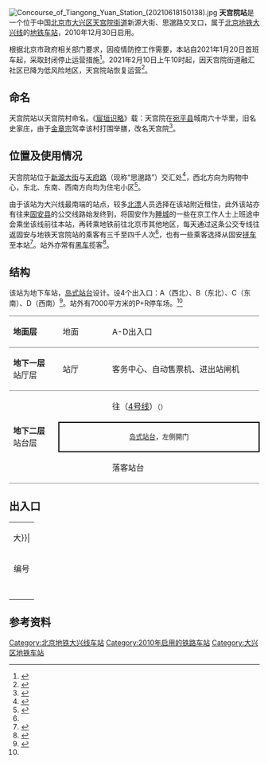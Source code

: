 {{not|天通苑站}}
{{noteTA
|G1=Railway}}
{{Infobox station
|name = 天宫院
|eng_name = Tiangongyuan<ref name=map2021>{{cite web|url=https://www.bjsubway.com/subway/images/luwangtu.png|title=北京城市轨道交通线网图|date=2021-12-31|access-date=2022-01-01|archive-date=2021-12-31|archive-url=https://web.archive.org/web/20211231004642/https://www.bjsubway.com/subway/images/luwangtu.png}}</ref>
|linecolour = {{北京地铁颜色|大}}
|image = Platform of Tiangong Yuan Station (20210618150036).jpg
|caption = 天宫院站站台
|country = {{PRC}}
|borough = [[北京市|北京市]][[大兴区|大兴区]][[天宫院街道|天宫院街道]]
|address = 新源大街、思邈路交叉口
|coordinates = {{coord|39.668992|N|116.313831|E|type:railwaystation|display=inline,title}}
|elevation = 
|operator = [[京港地铁|北京京港地铁有限公司]]
|lines = {{北京地铁线路名|大|SL}}
|distance = 
|platform = 1座[[岛式站台|岛式站台]]
|tracks = 2条
|connections = 公交站：地铁天宫院站
|structure = 地下车站
|hall = 整体式站厅
|depth = 
|levels = 
|interchange = 
|exits = 4个
|architect = 
|architectural_style = 
|colour = 灰色、黄色
|type = 
|status = 运营中
|code = 
|zone = 
|classification = 
|website = 
|built = 
|opened = 2010年12月30日
|pass_year = 
|passengers = 
|pass_system = 
|pass_rank = 
|mpassengers = 
|trains = 
|first = {{北京地铁线路名|大|S}}
:往{{北京地铁起讫站|4|L}}：05:05
|last = {{北京地铁线路名|大|S}}
:往{{北京地铁起讫站|4|L}}：22:45
|adjacent = {{adjacent stations|system=北京地铁|line=大|left=生物医药基地|note-left=1.811km|note-mid=距离[[公益西桥站|公益西桥]]22.099km}}
|route_map = {{Routemap|inline=yes|map=
utSTRf\utSTRg~~ ~~{{rmr|Licon=U|{{stl|北京地铁|生物医药基地}}}}
utSTR+BSl\utSTR+BSr
utSTR+BSl\utSTR+BSr
utSTRc2\utABZg3\utABZg2\utSTRc3
utSTR+1\utSTR+tc4\utSTR+tc1\utSTR+4
utSTR\utABZg2\utABZg3\utSTR
utENDEe\utABZg+1\utABZg+4\utENDEe
utSTRe\utSTRe
uSTRf\uSTRg~~ ~~{{rmr|Licon=D|[[南兆路车辆段|南兆路车辆段]]}}
}}
}}
[[File:Concourse_of_Tiangong_Yuan_Station_(20210618150138).jpg|thumb]]
'''天宫院站'''是一个位于中国[[北京市|北京市]][[大兴区|大兴区]][[天宫院街道|天宫院街道]]新源大街、思邈路交叉口，属于[[北京地铁|北京地铁]][[北京地铁大兴线|大兴线]]的[[地铁车站|地铁车站]]，2010年12月30日启用。

根据北京市政府相关部门要求，因疫情防控工作需要，本站自2021年1月20日首班车起，采取封闭停止运营措施<ref>{{cite web |title=关于地铁4-大兴线生物医药基地站及天宫院站采取封闭停止运营措施的通告 |url=http://www.mtr.bj.cn/article/600798f1b17a37c682d2193c.html |website=京港地铁 |accessdate=2021-01-20 |date=2021-01-20 |archive-date=2021-02-06 |archive-url=https://web.archive.org/web/20210206035032/http://www.mtr.bj.cn/article/600798f1b17a37c682d2193c.html |dead-url=no }}</ref>。2021年2月10日上午10时起，因天宫院街道融汇社区已降为低风险地区，天宫院站恢复运营<ref>{{cite web|url=http://www.mtr.bj.cn/article/60233a05b17a37c682d22f15.html|title=关于地铁4-大兴线天宫院站恢复运营的通告|website=京港地铁|accessdate=2021-02-10|date=2021-02-10|archive-date=2021-02-10|archive-url=https://web.archive.org/web/20210210081037/http://www.mtr.bj.cn/article/60233a05b17a37c682d22f15.html|dead-url=no}}</ref>。

== 命名 ==
天宫院站以天宫院村命名。《[[宸垣识略|宸垣识略]]》载：天宫院在[[宛平县|宛平县]]城南六十华里，旧名史家庄，由于[[金章宗|金章宗]]驾幸该村打围举膳，改名天宫院<ref>{{Cite book|title=北京地铁站名掌故|last=户力平|publisher=东方出版社|year=2020|isbn=978-7-5207-1180-7|location=北京|pages=85|first=}}</ref>。

== 位置及使用情况 ==
天宫院站位于[[新源大街|新源大街]]与[[思邈路|天府路]]（现称“思邈路”）交汇处<ref>{{cite web|url=http://www.bjghw.gov.cn/web/static/articles/catalog_14300/article_ff80808123fa497b0124529f19b30013/ff80808123fa497b0124529f19b30013.html|title=轨道交通大兴线规划方案公告|publisher=[[北京市规划委员会|北京市规划委员会]]|date=2009-10-14|accessdate=2010-11-27|archive-url=https://web.archive.org/web/20101227061642/http://www.bjghw.gov.cn/web/static/articles/catalog_14300/article_ff80808123fa497b0124529f19b30013/ff80808123fa497b0124529f19b30013.html|archive-date=2010-12-27|dead-url=yes}}</ref>，西北方向为购物中心，东北、东南、西南方向均为住宅小区<ref name="tgy_life">{{cite news|author=马宇平|url=https://www.chinanews.com/sh/2019/11-20/9012132.shtml|title=北京地铁天宫院站人们的生活：早上每一个座位都要抢|work=[[中国青年报|中国青年报]]|date=2019-11-20|accessdate=2021-06-22|archive-date=2021-06-28|archive-url=https://web.archive.org/web/20210628164204/https://www.chinanews.com/sh/2019/11-20/9012132.shtml|dead-url=no}}</ref>。

由于该站为大兴线最南端的站点，较多[[北漂|北漂]]人员选择在该站附近租住，此外该站亦有往来[[固安县|固安县]]的公交线路始发终到，将固安作为[[睡城|睡城]]的一些在京工作人士上班途中会乘坐该线前往本站，再转乘地铁前往北京市其他地区，每天通过这条公交专线往返固安与地铁天宫院站的乘客有三千至四千人次<ref name="tgy_life"/>，也有一些乘客选择从固安[[拼车|拼车]]至本站<ref>{{cite news|author=武红利; 韩雪妍|url=http://www.xinhuanet.com/politics/2016-09/26/c_129298909.htm|title=都市候鸟的“双城生活”：每天6小时往返北京固安|work=[[京华时报|京华时报]]|date=2016-09-26|accessdate=2021-06-23|archive-date=2021-06-24|archive-url=https://web.archive.org/web/20210624204024/http://www.xinhuanet.com/politics/2016-09/26/c_129298909.htm|dead-url=no}}</ref>。站外亦常有[[非法營運車輛|黑车]]揽客<ref>{{cite news|author=张宇|url=https://www.takefoto.cn/viewnews-1479570.html|title=天宫院地铁：黑车司机早高峰趴活 车辆被查扣|work=[[北京晚报|北京晚报]]|date=2018-05-25|accessdate=2021-06-22|archive-date=2021-06-30|archive-url=https://web.archive.org/web/20210630064306/https://www.takefoto.cn/viewnews-1479570.html|dead-url=no}}</ref>。

== 结构 ==
该站为地下车站，[[岛式站台|岛式站台]]设计。设4个出入口：A（西北）、B（东北）、C（东南）、D（西南）<ref name="走近轨道交通大兴线">{{cite web|url=http://zw.bjjtw.gov.cn/jtzw/dtxx/201010/t20101029_38915.htm|title=走近轨道交通大兴线|date=2010-10-29|accessdate=2010-11-27|publisher=[[北京市交通委员会|北京市交通委员会]]}}{{dead link|date=2017年12月 |bot=InternetArchiveBot |fix-attempted=yes }}</ref>。站外有7000平方米的P+R停车场。<ref name="走近轨道交通大兴线"/>
{|cellspacing=0 cellpadding=3
|style="border-top:solid 1px gray;border-bottom:solid 1px gray;" width=100|'''地面层'''
|style="border-top:solid 1px gray;border-bottom:solid 1px gray;" width=100|地面
|style="border-top:solid 1px gray;border-bottom:solid 1px gray;" width=350|A-D出入口
|-
|style="border-bottom:solid 1px gray;"|'''地下一层'''<br />站厅层
|style="border-bottom:solid 1px gray;"|站厅
|style="border-bottom:solid 1px gray;"|客务中心、自动售票机、进出站闸机
|-
|style="border-bottom:solid 1px gray;" rowspan=3|'''地下二层'''<br />站台层
|{{arrow|L}}
|{{北京地铁线路名|大|c}}往{{站|安河桥北}}（[[北京地铁4号线|4号线]]）<small>（{{站|生物医药基地}}）</small>
|-
|style="border-right:solid 2px black;border-left:solid 2px black;border-top:solid 2px black;border-bottom:solid 2px black;" colspan=2|<center><small>[[岛式站台|岛式站台]]，左側開门</small></center>
|-
|style="border-bottom:solid 1px gray;"|{{arrow|R}}
|style="border-bottom:solid 1px gray;"|{{北京地铁线路名|大|c}}落客站台
|}

== 出入口 ==
{| class="wikitable"
| colspan="5" align="center" bgcolor={{北京地铁颜色|大}}|
|-
! 编号
! 指示
! 建议前往的目的地
! 照片
! 无障碍设施
|-
|{{港鐵出口|A}}
|新源大街（西侧）
|思邈路（北侧）、凯德MALL·天宫院
|[[File:Exit_A_of_Tiangong_Yuan_Station_(20210618153419).jpg|150px]]
|{{n/a}}
|-
|{{港鐵出口|B}}
|新源大街（东侧）、思邈路（北侧）
|
|[[File:Exit_B_of_Tiangong_Yuan_Station_(20210618153648).jpg|150px]]
|{{n/a}}
|-
|{{港鐵出口|C}}
|新源大街（东侧）、思邈路（南侧）
|大兴区第六幼儿园
|[[File:Exit_C_of_Tiangong_Yuan_Station_(20210618150502).jpg|150px]]
|{{n/a}}
|-
|{{港鐵出口|D|附=升}}
|思邈路（南侧）
|
|[[File:Exit_D_of_Tiangong_Yuan_Station_(20210618151733).jpg|150px]]
|[[File:Exit_D_lift_of_Tiangong_Yuan_Station_(20210618151330).jpg|150px]]
|-
| bgcolor="#EEEEEE" colspan=5 | {{港鐵出口|註=升}}
|}

== 参考资料 ==
{{commonscat|Tiangongyuan Station}}
{{reflist}}

{{北京地铁大兴线}}

[[Category:北京地铁大兴线车站|Category:北京地铁大兴线车站]]
[[Category:2010年启用的铁路车站|Category:2010年启用的铁路车站]]
[[Category:大兴区地铁车站|Category:大兴区地铁车站]]